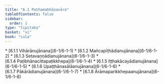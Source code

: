 ```yaml
---
title: "6.1 Paṭhamabhāṇavāra"
tableOfContents: false
sidebar:
  order: 1
type: "tipitaka"
basket: "vi"
book: "cula"
---
```



<DynamicBreadcrumb />



<TableOfContents book="cula" section="6.1">
* [6.1.1 Vihārānujānana](6-1/6-1-1)
* [6.1.2 Mañcapīṭhādianujānana](6-1/6-1-2)
* [6.1.3 Setavaṇṇādianujānana](6-1/6-1-3)
* [6.1.4 Paṭibhānacittapaṭikkhepa](6-1/6-1-4)
* [6.1.5 Iṭṭhakācayādianujānana](6-1/6-1-5)
* [6.1.6 Upaṭṭhānasālāanujānana](6-1/6-1-6)
* [6.1.7 Pākārādianujānana](6-1/6-1-7)
* [6.1.8 Ārāmaparikkhepaanujānana](6-1/6-1-8)
</TableOfContents>